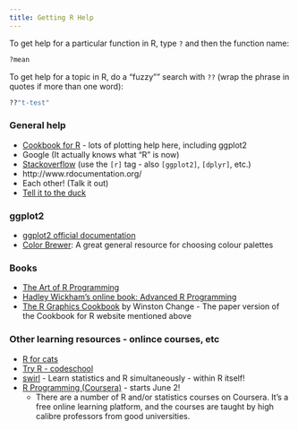 ```yaml
---
title: Getting R Help
---
```


To get help for a particular function in R, type `?` and then the function name:

```r
?mean
```

To get help for a topic in R, do a "fuzzy"" search with `??` (wrap the phrase in 
quotes if more than one word):

```r
??"t-test"
```

### General help

* [Cookbook for R](http://www.cookbook-r.com/) - lots of plotting help here, 
  including ggplot2
* Google (It actually knows what "R" is now)
* [Stackoverflow](http://stackoverflow.com/questions/tagged/r) (use the `[r]` tag - also `[ggplot2]`, `[dplyr]`, etc.)
* http://www.rdocumentation.org/
* Each other! (Talk it out)
* [Tell it to the duck](http://blog.codinghorror.com/rubber-duck-problem-solving/)

### ggplot2

* [ggplot2 official documentation](http://docs.ggplot2.org/current/)
* [Color Brewer](http://colorbrewer2.org/): A great general resource for choosing colour palettes

### Books

* [The Art of R Programming]()
* [Hadley Wickham's online book: Advanced R Programming](http://adv-r.had.co.nz/)
* [The R Graphics Cookbook](http://www.amazon.com/gp/product/1449316956) by 
  Winston Change - The paper version of the Cookbook for R website mentioned above
  
### Other learning resources - onlince courses, etc

* [R for cats](http://rforcats.net/)
* [Try R - codeschool](http://tryr.codeschool.com/)
* [swirl](http://swirlstats.com/) - Learn statistics and R simultaneously - within R itself!
* [R Programming (Coursera)](https://www.coursera.org/course/rprog) - starts June 2!
    * There are a number of R and/or statistics courses on Coursera.  It's a free 
      online learning platform, and the courses are taught by high calibre 
      professors from good universities.
